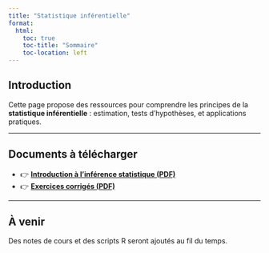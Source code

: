 ```yaml
---
title: "Statistique inférentielle"
format:
  html:
    toc: true
    toc-title: "Sommaire"
    toc-location: left
---
```


## Introduction

Cette page propose des ressources pour comprendre les principes de la **statistique inférentielle** : estimation, tests d’hypothèses, et applications pratiques.

---

## Documents à télécharger

- 👉 **[Introduction à l'inférence statistique (PDF)](media/Introduction-inference.pdf)**
- 👉 **[Exercices corrigés (PDF)](media/Exercices-inference.pdf)**

---

## À venir

Des notes de cours et des scripts R seront ajoutés au fil du temps.

